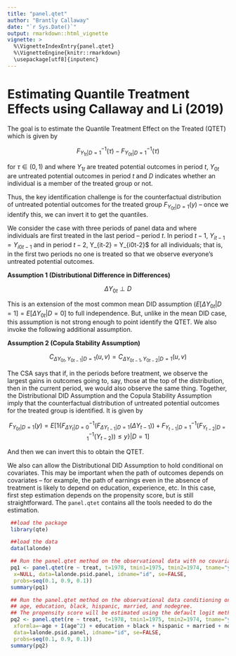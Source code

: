 ```yaml
---
title: "panel.qtet"
author: "Brantly Callaway"
date: "`r Sys.Date()`"
output: rmarkdown::html_vignette
vignette: >
  %\VignetteIndexEntry{panel.qtet}
  %\VignetteEngine{knitr::rmarkdown}
  \usepackage[utf8]{inputenc}
---
```


# Estimating Quantile Treatment Effects using Callaway and Li (2019)

The goal is to estimate the Quantile Treatment Effect on the Treated (QTET) which is given by

$$ F^{-1}_{Y_{1t}|D=1}(\tau) - F^{-1}_{Y_{0t}|D=1}(\tau) $$

for $\tau \in (0,1)$ and where $Y_{1t}$ are treated potential outcomes in period $t$, $Y_{0t}$ are untreated potential outcomes in period $t$ and $D$ indicates whether an individual is a member of the treated group or not.

Thus, the key identification challenge is for the counterfactual distribution of untreated potential outcomes for the treated group $F_{Y_{0t}|D=1}(y)$ -- once we identify this, we can invert it to get the quantiles.

We consider the case with three periods of panel data and where individuals are first treated in the last period -- period $t$.  In period $t-1$, $Y_{it-1} = Y_{i0t-1}$ and in period $t-2$, Y_{it-2} = Y_{i0t-2}$ for all individuals; that is, in the first two periods no one is treated so that we observe everyone's untreated potential outcomes.

**Assumption 1 (Distributional Difference in Differences)**

$$ \Delta Y_{0t} \perp D $$

This is an extension of the most common mean DID assumption ($E[\Delta Y_{0t}|D=1] = E[\Delta Y_{0t}|D=0]$ to full independence.  But, unlike in the mean DID case, this assumption is not strong enough to point identify the QTET.  We also invoke the following additional assumption.

**Assumption 2 (Copula Stability Assumption)**

$$ C_{\Delta Y_{0t}, Y_{0t-1} | D=1}(u,v) = C_{\Delta Y_{0t-1}, Y_{0t-2} | D=1}(u,v) $$

The CSA says that if, in the periods before treatment, we observe the largest gains in outcomes going to, say, those at the top of the distribution, then in the current period, we would also observe the same thing.  Together, the Distributional DID Assumption and the Copula Stability Assumption imply that the counterfactual distribution of untreated potential outcomes for the treated group is identified.  It is given by

$$ F_{Y_{0t}|D=1}(y) = E[1\{F^{-1}_{\Delta Y_{t}|D=0}(F_{\Delta Y_{t-1}|D=1}(\Delta Y_{t-1})) + F^{-1}_{Y_{t-1}|D=1}(F^{-1}_{Y_{t-2}|D=1}(Y_{t-2})) \leq y\} | D=1] $$

And then we can invert this to obtain the QTET.

We also can allow the Distributional DID Assumption to hold conditional on covariates.  This may be important when the path of outcomes depends on covariates -- for example, the path of earnings even in the absence of treatment is likely to depend on education, experience, etc.  In this case, first step estimation depends on the propensity score, but is still straightforward.  The `panel.qtet` contains all the tools needed to do the estimation.

```r
 ##load the package
 library(qte)

 ##load the data
 data(lalonde)

 ## Run the panel.qtet method on the observational data with no covariates
 pq1 <- panel.qtet(re ~ treat, t=1978, tmin1=1975, tmin2=1974, tname="year",
  x=NULL, data=lalonde.psid.panel, idname="id", se=FALSE,
  probs=seq(0.1, 0.9, 0.1))
 summary(pq1)

 ## Run the panel.qtet method on the observational data conditioning on
 ## age, education, black, hispanic, married, and nodegree.
 ## The propensity score will be estimated using the default logit method.
 pq2 <- panel.qtet(re ~ treat, t=1978, tmin1=1975, tmin2=1974, tname="year",
  xformla=~age + I(age^2) + education + black + hispanic + married + nodegree,
  data=lalonde.psid.panel, idname="id", se=FALSE,
  probs=seq(0.1, 0.9, 0.1))
 summary(pq2)
```

